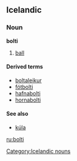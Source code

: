 ==Icelandic==
{{Icelandic declension kk vb 01|bolt}}
===Noun===
'''bolti''' {{m}}
# [[ball]]

====Derived terms====
*[[boltaleikur]]
*[[fótbolti]]
*[[hafnabolti]]
*[[hornabolti]]

====See also====
*[[kúla]]

[[Category:Icelandic nouns]]

[[ru:bolti]]